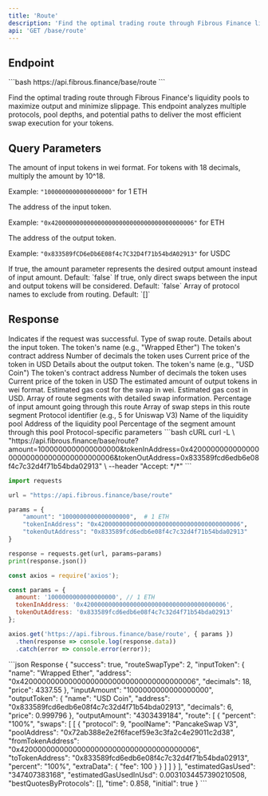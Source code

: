 ```yaml
---
title: 'Route'
description: 'Find the optimal trading route through Fibrous Finance liquidity pools'
api: 'GET /base/route'
---
```


## Endpoint

<CodeGroup>
```bash
https://api.fibrous.finance/base/route
```
</CodeGroup>

Find the optimal trading route through Fibrous Finance's liquidity pools to maximize output and minimize slippage. This endpoint analyzes multiple protocols, pool depths, and potential paths to deliver the most efficient swap execution for your tokens.

## Query Parameters

<ParamField query="amount" type="string" required>
  The amount of input tokens in wei format. For tokens with 18 decimals, multiply the amount by 10^18.
  
  Example: `"1000000000000000000"` for 1 ETH
</ParamField>

<ParamField query="tokenInAddress" type="string" required>
  The address of the input token.
  
  Example: `"0x4200000000000000000000000000000000000006"` for ETH
</ParamField>

<ParamField query="tokenOutAddress" type="string" required>
  The address of the output token.
  
  Example: `"0x833589fCD6eDb6E08f4c7C32D4f71b54bdA02913"` for USDC
</ParamField>

<ParamField query="reverse" type="boolean" optional>
  If true, the amount parameter represents the desired output amount instead of input amount.
  Default: `false`
</ParamField>

<ParamField query="direct" type="boolean" optional>
  If true, only direct swaps between the input and output tokens will be considered.
  Default: `false`
</ParamField>


<ParamField query="excludeProtocols" type="array[string]" optional>
  Array of protocol names to exclude from routing.
  Default: `[]`
</ParamField>

## Response

<ResponseField name="success" type="boolean">
  Indicates if the request was successful.
</ResponseField>

<ResponseField name="routeSwapType" type="number">
  Type of swap route.
</ResponseField>

<ResponseField name="inputToken" type="object">
  Details about the input token.
  <Expandable>
    <ResponseField name="name" type="string">
      The token's name (e.g., "Wrapped Ether")
    </ResponseField>
    <ResponseField name="address" type="string">
      The token's contract address
    </ResponseField>
    <ResponseField name="decimals" type="number">
      Number of decimals the token uses
    </ResponseField>
    <ResponseField name="price" type="number">
      Current price of the token in USD
    </ResponseField>
  </Expandable>
</ResponseField>

<ResponseField name="outputToken" type="object">
  Details about the output token.
  <Expandable>
    <ResponseField name="name" type="string">
      The token's name (e.g., "USD Coin")
    </ResponseField>
    <ResponseField name="address" type="string">
      The token's contract address
    </ResponseField>
    <ResponseField name="decimals" type="number">
      Number of decimals the token uses
    </ResponseField>
    <ResponseField name="price" type="number">
      Current price of the token in USD
    </ResponseField>
  </Expandable>
</ResponseField>

<ResponseField name="outputAmount" type="string">
  The estimated amount of output tokens in wei format.
</ResponseField>

<ResponseField name="estimatedGasUsed" type="string">
  Estimated gas cost for the swap in wei.
</ResponseField>

<ResponseField name="estimatedGasUsedInUsd" type="number">
  Estimated gas cost in USD.
</ResponseField>

<ResponseField name="route" type="array">
  Array of route segments with detailed swap information.
  <Expandable>
    <ResponseField name="percent" type="string">
      Percentage of input amount going through this route
    </ResponseField>
    <ResponseField name="swaps" type="array">
      Array of swap steps in this route segment
      <Expandable>
        <ResponseField name="protocol" type="number">
          Protocol identifier (e.g., 5 for Uniswap V3)
        </ResponseField>
        <ResponseField name="poolName" type="string">
          Name of the liquidity pool
        </ResponseField>
        <ResponseField name="poolAddress" type="string">
          Address of the liquidity pool
        </ResponseField>
        <ResponseField name="percent" type="string">
          Percentage of the segment amount through this pool
        </ResponseField>
        <ResponseField name="extraData" type="object">
          Protocol-specific parameters
        </ResponseField>
      </Expandable>
    </ResponseField>
  </Expandable>
</ResponseField>

<RequestExample>
```bash cURL
curl -L \
  "https://api.fibrous.finance/base/route?amount=1000000000000000000&tokenInAddress=0x4200000000000000000000000000000000000006&tokenOutAddress=0x833589fcd6edb6e08f4c7c32d4f71b54bda02913" \
  --header "Accept: */*"
```

```python Python
import requests

url = "https://api.fibrous.finance/base/route"

params = {
    "amount": "1000000000000000000",  # 1 ETH
    "tokenInAddress": "0x4200000000000000000000000000000000000006",
    "tokenOutAddress": "0x833589fcd6edb6e08f4c7c32d4f71b54bda02913"
}

response = requests.get(url, params=params)
print(response.json())
```

```javascript JavaScript
const axios = require('axios');

const params = {
  amount: '1000000000000000000', // 1 ETH
  tokenInAddress: '0x4200000000000000000000000000000000000006',
  tokenOutAddress: '0x833589fcd6edb6e08f4c7c32d4f71b54bda02913'
};

axios.get('https://api.fibrous.finance/base/route', { params })
  .then(response => console.log(response.data))
  .catch(error => console.error(error));
```
</RequestExample>

<ResponseExample>
```json Response
{
  "success": true,
  "routeSwapType": 2,
  "inputToken": {
    "name": "Wrapped Ether",
    "address": "0x4200000000000000000000000000000000000006",
    "decimals": 18,
    "price": 4337.55
  },
  "inputAmount": "1000000000000000000",
  "outputToken": {
    "name": "USD Coin",
    "address": "0x833589fcd6edb6e08f4c7c32d4f71b54bda02913",
    "decimals": 6,
    "price": 0.999796
  },
  "outputAmount": "4303439184",
  "route": [
    {
      "percent": "100%",
      "swaps": [
        [
          {
            "protocol": 9,
            "poolName": "PancakeSwap V3",
            "poolAddress": "0x72ab388e2e2f6facef59e3c3fa2c4e29011c2d38",
            "fromTokenAddress": "0x4200000000000000000000000000000000000006",
            "toTokenAddress": "0x833589fcd6edb6e08f4c7c32d4f71b54bda02913",
            "percent": "100%",
            "extraData": {
              "fee": 100
            }
          }
        ]
      ]
    }
  ],
  "estimatedGasUsed": "347407383168",
  "estimatedGasUsedInUsd": 0.0031034457390210508,
  "bestQuotesByProtocols": [],
  "time": 0.858,
  "initial": true
}
```
</ResponseExample>
